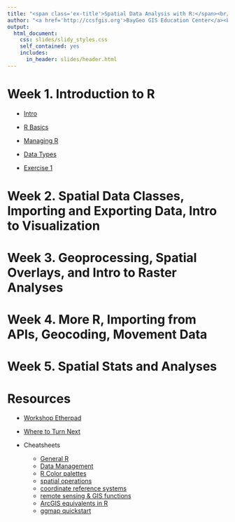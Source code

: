 ```yaml
---
title: "<span class='ex-title'>Spatial Data Analysis with R:</span><br/><span class='ex-subtitle'>Outline</span>"
author: "<a href='http://ccsfgis.org'>BayGeo GIS Education Center</a><br/>Spring, 2018<br/>Andy Lyons"
output: 
  html_document: 
    css: slides/slidy_styles.css
    self_contained: yes
    includes:
      in_header: slides/header.html
---
```

<style>
ul {
  margin-left: 1em;
}
</style>

# Week 1. Introduction to R 

* [Intro](part01a_intro.html) 

* [R Basics](part01b_r-basics.html)

* [Managing R](part01c_managing-r.html)

* [Data Types](part01d_data-types.html)

* [Exercise 1](part01_exercise1.html)

# Week 2. Spatial Data Classes, Importing and Exporting Data, Intro to Visualization


# Week 3. Geoprocessing, Spatial Overlays, and Intro to Raster Analyses


# Week 4. More R, Importing from APIs, Geocoding, Movement Data


# Week 5. Spatial Stats and Analyses


# Resources

* [Workshop Etherpad](https://public.etherpad-mozilla.org/p/rspatial-baygeo-s18)

* [Where to Turn Next](slides/where_to_turn_next.html)

* Cheatsheets

    + [General R](extras/general-r_cheatsheet_animove.pdf)
    + [Data Management](extras/data-management_cheatsheet.pdf)
    + [R Color palettes](extras/color-palette_cheatsheet.pdf)
    + [spatial operations](extras/spatial-commands_cheatsheet_animove_2014-05-11.pdf)
    + [coordinate reference systems](extras/coordinate-ref-systems_overview.pdf)
    + [remote sensing & GIS functions](extras/RS_ecology_refcard.pdf)
    + [ArcGIS equivalents in R](extras/arcgis_to_r_spatial_cheatsheet.pdf)
    + [ggmap quickstart](extras/ggmap_cheatsheet.pdf)

